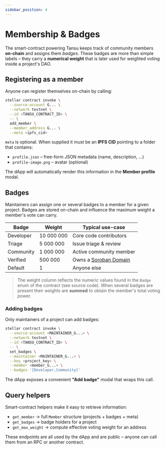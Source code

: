 ```yaml
---
sidebar_position: 4
---
```


# Membership & Badges

The smart-contract powering Tansu keeps track of community members **on-chain** and assigns them _badges_. These badges are more than simple labels – they carry a **numerical weight** that is later used for weighted voting inside a project's DAO.

## Registering as a member

Anyone can register themselves on-chain by calling:

```bash
stellar contract invoke \
  --source-account G... \
  --network testnet \
  --id <TANSU_CONTRACT_ID> \
  -- \
  add_member \
  --member_address G... \
  --meta <ipfs_cid>
```

`meta` is optional. When supplied it must be an **IPFS CID** pointing to a folder that contains:

- `profile.json` – free-form JSON metadata (name, description, …)
- `profile-image.png` – avatar (optional)

The dApp will automatically render this information in the **Member profile** modal.

## Badges

Maintainers can assign one or several badges to a member for a given project. Badges are stored on-chain and influence the maximum weight a member's vote can carry.

| Badge | Weight | Typical use-case |
| --- | --- | --- |
| Developer | 10 000 000 | Core code contributors |
| Triage | 5 000 000 | Issue triage & review |
| Community | 1 000 000 | Active community member |
| Verified | 500 000 | Owns a [Soroban Domain](https://sorobandomains.org/) |
| Default | 1 | Anyone else |

> The weight column reflects the numeric values found in the `Badge` enum of the contract (see source code). When several badges are present their weights are **summed** to obtain the member's total voting power.

### Adding badges

Only maintainers of a project can add badges:

```bash
stellar contract invoke \
  --source-account <MAINTAINER_G...> \
  --network testnet \
  --id <TANSU_CONTRACT_ID> \
  -- \
  set_badges \
  --maintainer <MAINTAINER_G...> \
  --key <project_key> \
  --member <member_G...> \
  --badges '[Developer,Community]'
```

The dApp exposes a convenient **"Add badge"** modal that wraps this call.

## Query helpers

Smart-contract helpers make it easy to retrieve information:

- `get_member` → full `Member` structure (projects + badges + meta)
- `get_badges` → badge holders for a project
- `get_max_weight` → compute effective voting weight for an address

These endpoints are all used by the dApp and are public – anyone can call them from an RPC or another contract.
